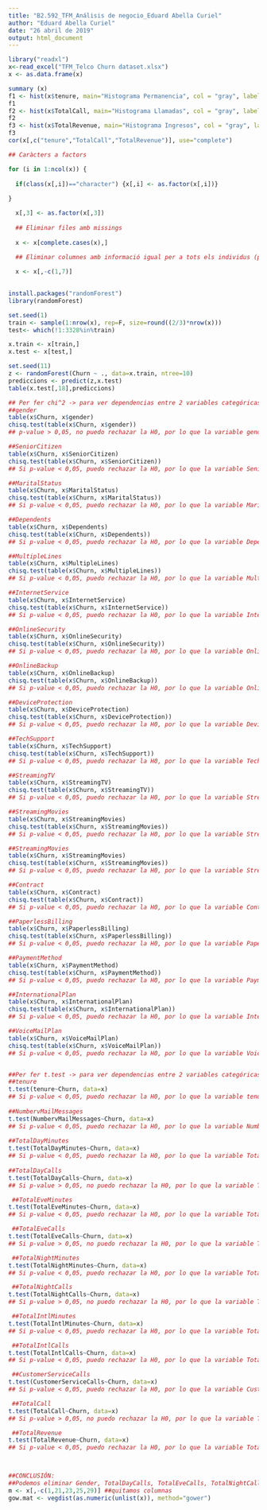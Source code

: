 ---
title: "B2.592_TFM_Análisis de negocio_Eduard Abella Curiel"
author: "Eduard Abella Curiel"
date: "26 abril de 2019"
output: html_document
---

```{r}
library("readxl")
x<-read_excel("TFM_Telco Churn dataset.xlsx")
x <- as.data.frame(x)
```
```{r}
summary (x)
f1 <- hist(x$tenure, main="Histograma Permanencia", col = "gray", labels = TRUE)
f1
f2 <- hist(x$TotalCall, main="Histograma Llamadas", col = "gray", labels = TRUE)
f2
f3 <- hist(x$TotalRevenue, main="Histograma Ingresos", col = "gray", labels = TRUE)
f3
cor(x[,c("tenure","TotalCall","TotalRevenue")], use="complete")
```
```{r}
## Caràcters a factors

for (i in 1:ncol(x)) {
  
  if(class(x[,i])=="character") {x[,i] <- as.factor(x[,i])}
  
}

  x[,3] <- as.factor(x[,3])
  
  ## Eliminar files amb missings
  
  x <- x[complete.cases(x),]

  ## Eliminar columnes amb informació igual per a tots els individus (phone service) i columna ID
  
  x <- x[,-c(1,7)]
  
```




```{r}
install.packages("randomForest")
library(randomForest)

set.seed(1)
train <- sample(1:nrow(x), rep=F, size=round((2/3)*nrow(x)))
test<- which(!1:3328%in%train)

x.train <- x[train,]
x.test <- x[test,]

set.seed(11)
z <- randomForest(Churn ~ ., data=x.train, ntree=10)
prediccions <- predict(z,x.test)
table(x.test[,18],prediccions)

## Per fer chi^2 -> para ver dependencias entre 2 variables categóricas
##gender
table(x$Churn, x$gender)
chisq.test(table(x$Churn, x$gender))
## p-value > 0,05, no puedo rechazar la H0, por lo que la variable gender es independiente del churn, por lo que la puedo eliminar de mi análisis.

##SeniorCitizen
table(x$Churn, x$SeniorCitizen)
chisq.test(table(x$Churn, x$SeniorCitizen))
## Si p-value < 0,05, puedo rechazar la H0, por lo que la variable SeniorCitizen es dependiente del churn, por lo que NO la puedo eliminar de mi análisis.

##MaritalStatus
table(x$Churn, x$MaritalStatus)
chisq.test(table(x$Churn, x$MaritalStatus))
## Si p-value < 0,05, puedo rechazar la H0, por lo que la variable MaritalStatus es dependiente del churn, por lo que NO la puedo eliminar de mi análisis.

##Dependents
table(x$Churn, x$Dependents)
chisq.test(table(x$Churn, x$Dependents))
## Si p-value < 0,05, puedo rechazar la H0, por lo que la variable Dependents es dependiente del churn, por lo que NO la puedo eliminar de mi análisis.

##MultipleLines
table(x$Churn, x$MultipleLines)
chisq.test(table(x$Churn, x$MultipleLines))
## Si p-value < 0,05, puedo rechazar la H0, por lo que la variable MultipleLines es dependiente del churn, por lo que NO la puedo eliminar de mi análisis.

##InternetService
table(x$Churn, x$InternetService)
chisq.test(table(x$Churn, x$InternetService))
## Si p-value < 0,05, puedo rechazar la H0, por lo que la variable InternetService es dependiente del churn, por lo que NO la puedo eliminar de mi análisis.

##OnlineSecurity
table(x$Churn, x$OnlineSecurity)
chisq.test(table(x$Churn, x$OnlineSecurity))
## Si p-value < 0,05, puedo rechazar la H0, por lo que la variable OnlineSecurity es dependiente del churn, por lo que NO la puedo eliminar de mi análisis.

##OnlineBackup
table(x$Churn, x$OnlineBackup)
chisq.test(table(x$Churn, x$OnlineBackup))
## Si p-value < 0,05, puedo rechazar la H0, por lo que la variable OnlineBackup es dependiente del churn, por lo que NO la puedo eliminar de mi análisis.

##DeviceProtection
table(x$Churn, x$DeviceProtection)
chisq.test(table(x$Churn, x$DeviceProtection))
## Si p-value < 0,05, puedo rechazar la H0, por lo que la variable DeviceProtection es dependiente del churn, por lo que NO la puedo eliminar de mi análisis.

##TechSupport
table(x$Churn, x$TechSupport)
chisq.test(table(x$Churn, x$TechSupport))
## Si p-value < 0,05, puedo rechazar la H0, por lo que la variable TechSupport es dependiente del churn, por lo que NO la puedo eliminar de mi análisis.

##StreamingTV
table(x$Churn, x$StreamingTV)
chisq.test(table(x$Churn, x$StreamingTV))
## Si p-value < 0,05, puedo rechazar la H0, por lo que la variable StreamingTV es dependiente del churn, por lo que NO la puedo eliminar de mi análisis.

##StreamingMovies
table(x$Churn, x$StreamingMovies)
chisq.test(table(x$Churn, x$StreamingMovies))
## Si p-value < 0,05, puedo rechazar la H0, por lo que la variable StreamingMovies es dependiente del churn, por lo que NO la puedo eliminar de mi análisis.

##StreamingMovies
table(x$Churn, x$StreamingMovies)
chisq.test(table(x$Churn, x$StreamingMovies))
## Si p-value < 0,05, puedo rechazar la H0, por lo que la variable StreamingMovies es dependiente del churn, por lo que NO la puedo eliminar de mi análisis.

##Contract
table(x$Churn, x$Contract)
chisq.test(table(x$Churn, x$Contract))
## Si p-value < 0,05, puedo rechazar la H0, por lo que la variable Contract es dependiente del churn, por lo que NO la puedo eliminar de mi análisis.

##PaperlessBilling
table(x$Churn, x$PaperlessBilling)
chisq.test(table(x$Churn, x$PaperlessBilling))
## Si p-value < 0,05, puedo rechazar la H0, por lo que la variable PaperlessBilling es dependiente del churn, por lo que NO la puedo eliminar de mi análisis.

##PaymentMethod
table(x$Churn, x$PaymentMethod)
chisq.test(table(x$Churn, x$PaymentMethod))
## Si p-value < 0,05, puedo rechazar la H0, por lo que la variable PaymentMethod es dependiente del churn, por lo que NO la puedo eliminar de mi análisis.

##InternationalPlan
table(x$Churn, x$InternationalPlan)
chisq.test(table(x$Churn, x$InternationalPlan))
## Si p-value < 0,05, puedo rechazar la H0, por lo que la variable InternationalPlan es dependiente del churn, por lo que NO la puedo eliminar de mi análisis.

##VoiceMailPlan
table(x$Churn, x$VoiceMailPlan)
chisq.test(table(x$Churn, x$VoiceMailPlan))
## Si p-value < 0,05, puedo rechazar la H0, por lo que la variable VoiceMailPlan es dependiente del churn, por lo que NO la puedo eliminar de mi análisis.


##Per fer t.test -> para ver dependencias entre 2 variables categóricas
##tenure
t.test(tenure~Churn, data=x)
## Si p-value < 0,05, puedo rechazar la H0, por lo que la variable tenure es dependiente del churn, por lo que NO la puedo eliminar de mi análisis.
 
##NumbervMailMessages
t.test(NumbervMailMessages~Churn, data=x)
## Si p-value < 0,05, puedo rechazar la H0, por lo que la variable NumbervMailMessages es dependiente del churn, por lo que NO la puedo eliminar de mi análisis.
 
##TotalDayMinutes
t.test(TotalDayMinutes~Churn, data=x)
## Si p-value < 0,05, puedo rechazar la H0, por lo que la variable TotalDayMinutes es dependiente del churn, por lo que NO la puedo eliminar de mi análisis.
 
##TotalDayCalls
t.test(TotalDayCalls~Churn, data=x)
## Si p-value > 0,05, no puedo rechazar la H0, por lo que la variable TotalDayCalls es independiente del churn, por lo que la puedo eliminar de mi análisis.

 ##TotalEveMinutes
t.test(TotalEveMinutes~Churn, data=x)
## Si p-value < 0,05, puedo rechazar la H0, por lo que la variable TotalEveMinutes es dependiente del churn, por lo que NO la puedo eliminar de mi análisis.

 ##TotalEveCalls
t.test(TotalEveCalls~Churn, data=x)
## Si p-value > 0,05, no puedo rechazar la H0, por lo que la variable TotalEveCalls es independiente del churn, por lo que la puedo eliminar de mi análisis.

 ##TotalNightMinutes
t.test(TotalNightMinutes~Churn, data=x)
## Si p-value < 0,05, puedo rechazar la H0, por lo que la variable TotalNightMinutes es dependiente del churn, por lo que NO la puedo eliminar de mi análisis.

 ##TotalNightCalls
t.test(TotalNightCalls~Churn, data=x)
## Si p-value > 0,05, no puedo rechazar la H0, por lo que la variable TotalNightCalls es independiente del churn, por lo que la puedo eliminar de mi análisis.

 ##TotalIntlMinutes
t.test(TotalIntlMinutes~Churn, data=x)
## Si p-value < 0,05, puedo rechazar la H0, por lo que la variable TotalIntlMinutes es dependiente del churn, por lo que NO la puedo eliminar de mi análisis.

 ##TotalIntlCalls
t.test(TotalIntlCalls~Churn, data=x)
## Si p-value < 0,05, puedo rechazar la H0, por lo que la variable TotalIntlCalls es dependiente del churn, por lo que NO la puedo eliminar de mi análisis.

 ##CustomerServiceCalls
t.test(CustomerServiceCalls~Churn, data=x)
## Si p-value < 0,05, puedo rechazar la H0, por lo que la variable CustomerServiceCalls es dependiente del churn, por lo que NO la puedo eliminar de mi análisis.

 ##TotalCall
t.test(TotalCall~Churn, data=x)
## Si p-value > 0,05, no puedo rechazar la H0, por lo que la variable TotalCall es independiente del churn, por lo que la puedo eliminar de mi análisis.

 ##TotalRevenue
t.test(TotalRevenue~Churn, data=x)
## Si p-value < 0,05, puedo rechazar la H0, por lo que la variable TotalRevenue es dependiente del churn, por lo que NO la puedo eliminar de mi análisis.



##CONCLUSIÓN:
##Podemos eliminar Gender, TotalDayCalls, TotalEveCalls, TotalNightCalls y TotalCall
m <- x[,-c(1,21,23,25,29)] ##quitamos columnas
gow.mat <- vegdist(as.numeric(unlist(x)), method="gower")
```

